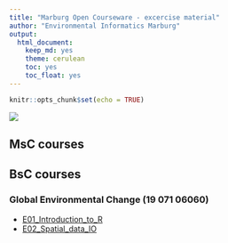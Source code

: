 ```yaml
---
title: "Marburg Open Courseware - excercise material"
author: "Environmental Informatics Marburg"
output: 
  html_document: 
    keep_md: yes
    theme: cerulean
    toc: yes
    toc_float: yes
---
```


```r
knitr::opts_chunk$set(echo = TRUE)
```

![](logo.png)

## MsC courses

## BsC courses

### Global Environmental Change (19 071 06060)

* [E01_Introduction_to_R](bsc/project-seminar-envchange/code-examples/gc-ce-01/E01_Introduction_to_R.html)
* [E02_Spatial_data_IO](bsc/project-seminar-envchange/code-examples/gc-ce-02/E02_spatial_data_io.html)
